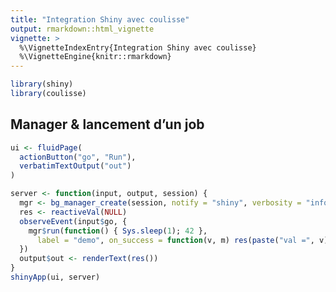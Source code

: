 ```yaml
---
title: "Integration Shiny avec coulisse"
output: rmarkdown::html_vignette
vignette: >
  %\VignetteIndexEntry{Integration Shiny avec coulisse}
  %\VignetteEngine{knitr::rmarkdown}
---
```


```r
library(shiny)
library(coulisse)
```

## Manager & lancement d'un job

```r
ui <- fluidPage(
  actionButton("go", "Run"),
  verbatimTextOutput("out")
)

server <- function(input, output, session) {
  mgr <- bg_manager_create(session, notify = "shiny", verbosity = "info")
  res <- reactiveVal(NULL)
  observeEvent(input$go, {
    mgr$run(function() { Sys.sleep(1); 42 },
      label = "demo", on_success = function(v, m) res(paste("val =", v)))
  })
  output$out <- renderText(res())
}
shinyApp(ui, server)
```
